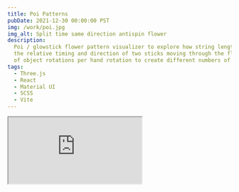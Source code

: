 ```yaml
---
title: Poi Patterns
pubDate: 2021-12-30 00:00:00 PST
img: /work/poi.jpg
img_alt: Split time same direction antispin flower
description:
  Poi / glowstick flower pattern visualizer to explore how string length affects the flower shape,
  the relative timing and direction of two sticks moving through the flower shapes, and the number
  of object rotations per hand rotation to create different numbers of in-spin and anti-spin petals.
tags:
  - Three.js
  - React
  - Material UI
  - SCSS
  - Vite
---
```


<Iframe src="https://flowarts.xyz" aspect="4/3" />

For each stick, a rectangle is extruded along a curve created with a parametric equation:

```js
x = cos(time * handTurns) * armLength + cos(time * poiTurns) * poiLength * (startOut ? 1 : -1);
y = sin(time * handTurns) * armLength + sin(time * poiTurns) * poiLength * (startOut ? 1 : -1);
```

Where `time` is the angle in radians between `0` and `2π`

<YouTube id="zQPcupoacjM" />
